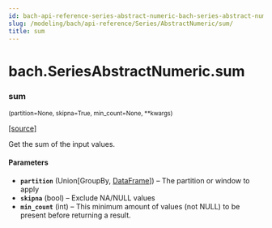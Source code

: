 ```yaml
---
id: bach-api-reference-series-abstract-numeric-bach-series-abstract-numeric-sum
slug: /modeling/bach/api-reference/Series/AbstractNumeric/sum/
title: sum
---
```


# bach.SeriesAbstractNumeric.sum

<div className="method">

### <span className="name">sum</span>

<small className="parameter-list">(<span className="parameter" id="partition">partition=None</span>, <span className="parameter" id="skipna">skipna=True</span>, <span className="parameter" id="min_count">min_count=None</span>, <span className="parameter" id="**">\*\*kwargs</span>)</small>


&#8203;<span className="view-source">[[source]](https://github.com/objectiv/objectiv-analytics/blob/main/bach/bach/series/series_numeric.py)</span>

<div className="content">

Get the sum of the input values.


#### Parameters

* **`partition`** (Union[GroupBy, [DataFrame](/modeling/bach/api-reference/DataFrame/bach.DataFrame.mdx)]) – The partition or window to apply
* **`skipna`** (bool) – Exclude NA/NULL values
* **`min_count`** (int) – This minimum amount of values (not NULL) to be present before returning a result.



</div>


</div>

